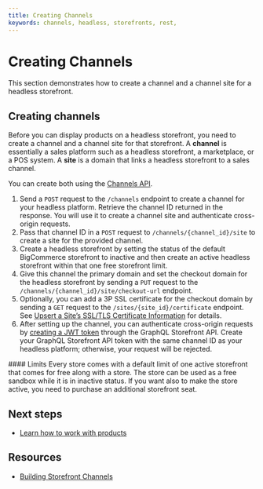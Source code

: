 ```yaml
---
title: Creating Channels
keywords: channels, headless, storefronts, rest, 
---
```


# Creating Channels

This section demonstrates how to create a channel and a channel site for a headless storefront.

## Creating channels

Before you can display products on a headless storefront, you need to create a channel and a channel site for that storefront. A **channel** is essentially a sales platform such as a headless storefront, a marketplace, or a POS system. A **site** is a domain that links a headless storefront to a sales channel.

You can create both using the [Channels API](/docs/rest-management/channels).

1. Send a `POST` request to the `/channels` endpoint to create a channel for your headless platform. Retrieve the channel ID returned in the response. You will use it to create a channel site and authenticate cross-origin requests.
2. Pass that channel ID in a `POST` request to `/channels/{channel_id}/site` to create a site for the provided channel.
3. Create a headless storefront by setting the status of the default BigCommerce storefront to inactive and then create an active headless storefront within that one free storefront limit. 
4. Give this channel the primary domain and set the checkout domain for the headless storefront by sending a `PUT` request to the `/channels/{channel_id}/site/checkout-url` endpoint.
5. Optionally, you can add a 3P SSL certificate for the checkout domain by sending a `GET` request to the `/sites/{site_id}/certificate` endpoint. See [Upsert a Site’s SSL/TLS Certificate Information](/docs/rest-management/sites/site-certificate#upsert-a-site’s-ssl/tls-certificate-information) for details.
6. After setting up the channel, you can authenticate cross-origin requests by [creating a JWT token](/docs/rest-authentication/tokens#create-a-token) through the GraphQL Storefront API. Create your GraphQL Storefront API token with the same channel ID as your headless platform; otherwise, your request will be rejected.

<Callout type="info">
 #### Limits
 Every store comes with a default limit of one active storefront that comes for free along with a store. The store can be used as a free sandbox while it is in inactive status. If you want also to make the store active, you need to purchase an additional storefront seat.
</Callout>
  
## Next steps

- [Learn how to work with products](/docs/storefront/headless/products)

## Resources

- [Building Storefront Channels](/docs/integrations/channels/guide/storefronts)
